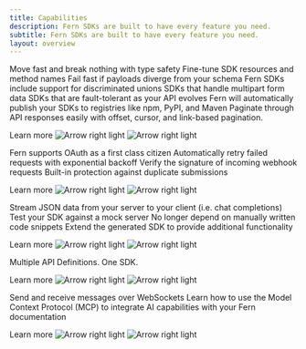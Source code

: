 ```yaml
---
title: Capabilities
description: Fern SDKs are built to have every feature you need. 
subtitle: Fern SDKs are built to have every feature you need. 
layout: overview
---
```


<CardGroup cols={3}>
  <Card title="Strongly Typed" icon="fa-duotone fa-shield-halved">
    Move fast and break nothing with type safety
  </Card>
  <Card title="Idiomatic Method Names" icon="fa-duotone fa-code">
    Fine-tune SDK resources and method names
  </Card>
  <Card title="Schema Validation" icon="fa-duotone fa-check-circle">
    Fail fast if payloads diverge from your schema
  </Card>
  <Card title="Discriminated Unions" icon="fa-duotone fa-code-branch">
    Fern SDKs include support for discriminated unions
  </Card>
  <Card title="Multipart Form Data" icon="fa-duotone fa-upload">
    SDKs that handle multipart form data
  </Card>
  <Card title="Forward Compatibility" icon="fa-duotone fa-arrow-right">
    SDKs that are fault-tolerant as your API evolves
  </Card>
  <Card title="Registry Publishing" icon="fa-duotone fa-box">
    Fern will automatically publish your SDKs to registries like npm, PyPI, and Maven
  </Card>
  <Card title="Auto-Pagination" icon="fa-solid fa-list" href="/sdks/deep-dives/configure-auto-pagination">
    Paginate through API responses easily with offset, cursor, and link-based pagination.
    <p className="text-(color:--grayscale-a11) font-bold mt-2 flex items-center gap-1">
      Learn more
      <img src="./images/arrow-right-black.svg" alt="Arrow right light" className="arrow-right dark:hidden m-0 h-4 w-4" noZoom />
      <img src="./images/arrow-right-white.svg" alt="Arrow right light" className="arrow-right hidden dark:block m-0 h-4 w-4" noZoom />
    </p>
  </Card>
  <Card title="OAuth Token Refresh" icon="fa-duotone fa-arrows-rotate">
    Fern supports OAuth as a first class citizen
  </Card>
  <Card title="Retries with Backoff" icon="fa-duotone fa-repeat">
    Automatically retry failed requests with exponential backoff
  </Card>
  <Card title="Webhook Signature Verification" icon="fa-duotone fa-key">
    Verify the signature of incoming webhook requests
  </Card>
  <Card title="Idempotency Headers" icon="fa-solid fa-shield" href="/sdks/deep-dives/configure-idempotency">
    Built-in protection against duplicate submissions
    <p className="text-(color:--grayscale-a11) font-bold mt-2 flex items-center gap-1">
      Learn more
      <img src="./images/arrow-right-black.svg" alt="Arrow right light" className="arrow-right dark:hidden m-0 h-4 w-4" noZoom />
      <img src="./images/arrow-right-white.svg" alt="Arrow right light" className="arrow-right hidden dark:block m-0 h-4 w-4" noZoom />
    </p>
  </Card>
  <Card title="Server-Sent Events" icon="fa-duotone fa-broadcast-tower">
    Stream JSON data from your server to your client (i.e. chat completions)
  </Card>
  <Card title="Integration Tests" icon="fa-duotone fa-flask">
    Test your SDK against a mock server
  </Card>
  <Card title="Code Snippets" icon="fa-duotone fa-brackets-curly">
    No longer depend on manually written code snippets
  </Card>
  <Card title="Augment with Custom Code" icon="fa-duotone fa-puzzle-piece" href="/sdks/overview/custom-code">
    Extend the generated SDK to provide additional functionality
    <p className="text-(color:--grayscale-a11) font-bold mt-2 flex items-center gap-1">
      Learn more
      <img src="./images/arrow-right-black.svg" alt="Arrow right light" className="arrow-right dark:hidden m-0 h-4 w-4" noZoom />
      <img src="./images/arrow-right-white.svg" alt="Arrow right light" className="arrow-right hidden dark:block m-0 h-4 w-4" noZoom />
    </p>
  </Card>
  <Card title="Merging Multiple APIs" icon="fa-duotone fa-code-merge" href="/sdks/overview/set-up-the-fern-folder#configure-multiple-apis">
    Multiple API Definitions. One SDK.
    <p className="text-(color:--grayscale-a11) font-bold mt-2 flex items-center gap-1">
      Learn more
      <img src="./images/arrow-right-black.svg" alt="Arrow right light" className="arrow-right dark:hidden m-0 h-4 w-4" noZoom />
      <img src="./images/arrow-right-white.svg" alt="Arrow right light" className="arrow-right hidden dark:block m-0 h-4 w-4" noZoom />
    </p>
  </Card>
  <Card title="WebSockets" icon="fa-duotone fa-bolt">
    Send and receive messages over WebSockets
  </Card>
  <Card title="Model Context Protocol" icon="fa-duotone fa-layer-group" href="/sdks/generators/mcp-server">
    Learn how to use the Model Context Protocol (MCP) to integrate AI capabilities with your Fern documentation
    <p className="text-(color:--grayscale-a11) font-bold mt-2 flex items-center gap-1">
      Learn more
      <img src="./images/arrow-right-black.svg" alt="Arrow right light" className="arrow-right dark:hidden m-0 h-4 w-4" noZoom />
      <img src="./images/arrow-right-white.svg" alt="Arrow right light" className="arrow-right hidden dark:block m-0 h-4 w-4" noZoom />
    </p>
  </Card>
</CardGroup>
